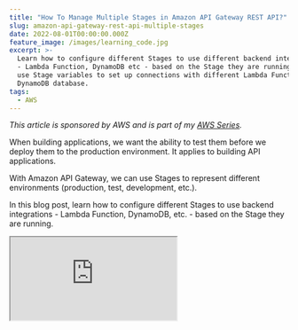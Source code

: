 ```yaml
---
title: "How To Manage Multiple Stages in Amazon API Gateway REST API?"
slug: amazon-api-gateway-rest-api-multiple-stages
date: 2022-08-01T00:00:00.000Z
feature_image: /images/learning_code.jpg
excerpt: >-
  Learn how to configure different Stages to use different backend integrations
  - Lambda Function, DynamoDB etc - based on the Stage they are running. We will
  use Stage variables to set up connections with different Lambda Functions and
  DynamoDB database.
tags:
  - AWS
---
```

_This article is sponsored by AWS and is part of my [AWS Series](/blog/tag/aws/)._

When building applications, we want the ability to test them before we deploy them to the production environment. It applies to building API applications.

With Amazon API Gateway, we can use Stages to represent different environments (production, test, development, etc.).

In this blog post, learn how to configure different Stages to use backend integrations - Lambda Function, DynamoDB, etc. - based on the Stage they are running.

<iframe src="https://www.youtube.com/embed/13Urq-AqH8M" />

In a previous post, we learned [how to build an API Gateway REST API Using AWS Lambda Proxy Integration](/blog/amazon-api-gateway-rest-api-lambda-proxy-integration/). We learned how to handle the API Gateway requests in a Lambda function built in .NET, connect to a DynamoDB table and perform CRUD operations.

<BlogLink
  href="/blog/amazon-api-gateway-rest-api-lambda-proxy-integration"
  title="How To Build an API Gateway REST API Using AWS Lambda Proxy Integration?"
  description="In this post, you will learn how to build a REST API using Amazon API Gateway with AWS Lambda Proxy integration built in .NET Core. Learn how to build and set up the Lambda integration, connect to a DynamoDB database and perform CRUD operations."
  authorImage="/images/favicon.ico"
  authorName="Rahul Nath"
  authorTitle="Rahul Pulikkot Nath"
  featureImage="/images/aws_lambda.jpg"
/>

However, when deploying to multiple Stages, we had one issue -  APIs deployed to different Stages were using the same backend integrations - Lambda Function and DynamoDB table. We want each API Stage to talk to its own backed integration services. This makes each Stage isolated and runs without affecting other Stages.

> _Following a convention when naming resources and services is a good practice._

For this example, I will prefix each resource/service with the name of the Stage it’s running, except for Production. For e.g., A DynamoDB table for the Test environment/Stage will be named _test-User._ The Lambda Function, in this case, will be _test-user-service._

The hyphen in the names to indicate the stage makes the name more readable in the resources list. Choose a convention based on your team preferences.

We can make each Stage interact with their respective integrations services using Stage or Environment variables.

Based on the AWS Services involved and how they are set up in the end-to-end integration, we will need to define these variables at multiple places.

## API Gateway Stages

A Stage is a logical reference to a lifecycle state of your API (for example, `dev`, `prod`, `beta`, `v2`). You can deploy an API to multiple Stages based on your application requirement.

Each Stage allows configuring environment-specific variables, called Stage Variables in API Gateway.

> _[Stage variables](https://docs.aws.amazon.com/apigateway/latest/developerguide/stage-variables.html) are name-value pairs that you can define as configuration attributes associated with a deployment stage of a REST API. They act like environment variables and can be used in your API setup and mapping templates._

### Adding Stage Variables

To create a stage variable, navigate to Stages and the stage you want to add the variable. Under the Stage Variables section, add a new variable.

Below I have added ‘_env_’, an environment variable to indicate the environment the Stage is running.

![Add stage variable to the API Stage. ](/images/api-gateway-rest-api-lambda-proxy-stage-variables.jpg)

The _env_ variable for the Test stage is ‘test-‘.

We can use the env stage variable to prefix the integration services it connects.

E.g., In the test environment, the Lambda Function will be ‘_test-user-service_’, and the DynamoDB table will be _test-User._

### Configure API Integration Using Stage Variables

We can now configure the Method Integration Request on the API Gateway to connect to the stage-specific Lambda Function. For the Test stage, we need it to connect to `test-user-service`, and for the Prod stage, we will connect to the original `user-service`.

Under the Integration Request, when setting the Lambda Function, we can use the Stage Variables to append to the name of the Lambda Function, as shown below.

![Use stage variables to prefix the Lambda Function name when specifying the Integration endpoint in API Gateway REST API Integration Method.](/images/api-gateway-rest-api-lambda-proxy-lambda-method-integration-request-stage-variables.jpg)

So now we have the Lambda Function as `${stageVariables.env}user-service`, which uses the _stageVariables_ object to retrieve the _env_ variable.

On saving the Lambda Function integration with the _stageVariables_ in, it prompts to ensure we add `lambda:InvokeFunction` permissions to the Lambda function manually.

The last time we explicitly selected the Lambda Function for the integration, it automatically set up these permissions.

Since API Gateway cannot determine what values the stage variables will contain, it delegates this responsibility to us to manually set up.

![Add permission to Lambda Function manually for API Gateway to be able to invoke it. When you use stage variables in the lambda name, this dialog prompts up since you need to add in the permissions manually.](/images/api-gateway-rest-api-lambda-proxy-lambda-permissions.jpg)

Later in the post, we will use the above information to set up the Resource-based policy in our Lambda Functions manually.

## Multiple Lambda Functions

Since each Stage connects to its own Lambda Function, we need to deploy the same function code to different Lambda.

[AWS Lambda For The .NET Developer](https://www.udemy.com/course/aws-lambda-dotnet/?referralCode=981481B991C2890BD448)

Based on the Stage the Lambda Function is running on, it needs to also connect to different DynamoDB tables. This also applies to other services if you are using any in your applications.

### Configure DynamoDB Based on Stage

First, create a new DynamoDB table and append the name with our Stage prefix. In this case, it will be _test-User_ Table.

For the Lambda function to be able to talk to the correct DynamoDB table, we need to make sure to append the stage variable to the default table name it uses from the _`User`_ class name.

When setting up the `DynamoDBContext` instance, we can pass a configuration to apply a prefix for table names.

```csharp
public Function()
{
    var environment = Environment.GetEnvironmentVariable("Environment");
    _dynamoDbContext = new DynamoDBContext(new AmazonDynamoDBClient(),
        new DynamoDBContextConfig()
        {
            TableNamePrefix = environment
        });
}

```

Since we are using the environment variable to determine the value to prefix to DynamoDB table names, we can configure this based on the environment the Lambda Function is running for.

You can configure this in AWS Console, under Configuration → Environment Variables.

Below I have set the variable _Environment_ to be ‘_test-’_ for the _test-user-service_ Lambda Function.

![Add environment variable for the Lambda Function from the AWS Console.](/images/api-gateway-rest-api-lambda-proxy-lambda-environment-variable.jpg)

### Configuring Lambda Policies Based on Environment

Now that the Lambda Function connects to the appropriate DynamoDB table based on the Environment variable settle, it also needs to be given the relevant IAM policies to talk to.

Navigate to the Lambda Function in AWS Console, under Configuration → Permissions, and select the Execution Role assigned to the Lambda Function.

This opens the IAM Role, where you can Add additional Permissions to the role.

![Update the Lambda IAM Role to provider permissions to talk to the Stage-specific DynamoDB table. Explicitly select the required permissions and the Resources the Lambda function needs access to.](/images/api-gateway-rest-api-lambda-proxy-lambda-iam-role-stage.jpg)

I’ve added the same set of permissions that we provided when setting up the first Lambda Function [in the previous post](/blog/amazon-api-gateway-rest-api-lambda-proxy-integration/), but to the stage-specific DynamoDB table.

### Setting Up API Gateway and Lambda Permissions

Under Permissions → Resource-based Policy section, add a new permissions.

_A resource-based policy lets you grant permissions to other AWS accounts or services per resource._

You can get the values to fill below from the popup that showed up when we updated the Integration Request to use Stage Variables.

Below, the Source ARN specifies the endpoint ARN details that require access. In this case, all HTTP Methods under the user resource is given access to invoke the Lambda function.

TDK star notation details

![Add a resource-based policy to provide the API Gateway permission to invoke the Lambda Function. The Source ARN specifies the endpoint ARN details that require access. In this case, all HTTP Methods under the user resource is given access to invoke the Lambda function. ](/images/api-gateway-rest-api-lambda-stage-permission.jpg)

## Managing API Deployments

We have successfully configured the different services and resources to connect based on the Stage it’s running on.

Launch the API Gateway URL for the Test stage and make a `GET` and `POST` request to test it. You will see the data retrieved/saved from the _test-User_ table. You can also verify the CloudWatch logs of the _test-user-service_ Lambda Function to make sure they are called.

When making changes to the REST API definitions, you can now first deploy it to the Test stage. Test the changes first, and push it to the Prod stage when ready.

### Rollback Deployments

Under the Deployment History tab for a Stage, you can see all the deployments made to that stage.

It shows the current stage with a checkmark against it. Selecting a different deployment allows changing the deployment to that version.

![Curernt and previous deployment history under API Gateway Stages. Select a different version and deploy that version.](/images/api-gateway-rest-api-deployment-history.jpg)

This allows easy rollback to a previous deployment when needed. But note that this only rollbacks the API Gateway part of the code. If your deployment includes related backend resource changes, you will need to roll them back separately.

When using a build deploy pipeline, you can manage this all together from a single place/release pipeline. I will cover this in a separate blog post.

_Full Source code and demo [available here](https://rahulpnath.visualstudio.com/YouTube%20Samples/_git/api-gateway-rest-lambda-proxy-integration)._

I hope this helps you manage and set up multiple Stages and API Gateway deployments.
